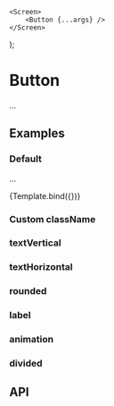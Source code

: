 
    <Screen>
        <Button {...args} />
    </Screen>
);

<Meta title="Components/Button" component={Button} />

# Button

...

## Examples

### Default

...

<Canvas>
    <Story name="Default" args={{}}>
        {Template.bind({})}
    </Story>
</Canvas>

### Custom className

### textVertical

### textHorizontal

### rounded

### label

### animation

### divided

## API

<Props of={Button} />
